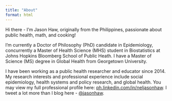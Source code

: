```yaml
---
title: "About"
format: html
---
```



Hi there - I’m Jason Haw, originally from the Philippines, passionate about public health, math, and cooking!

I’m currently a Doctor of Philosophy (PhD) candidate in Epidemiology, concurrently a Master of Health Science (MHS) student in Biostatistics at Johns Hopkins Bloomberg School of Public Heath. I have a Master of Science (MS) degree in Global Health from Georgetown University.

I have been working as a public health researcher and educator since 2014. My research interests and professional experience include social epidemiology, health systems and policy research, and global health. You may view my full professional profile here: [ph.linkedin.com/in/neljasonhaw](https://ph.linkedin.com/in/neljasonhaw). I tweet a lot more than I blog here - [@jasonhaw](twitter.com/jasonhaw_).
